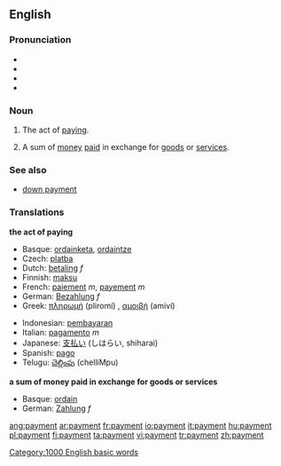 {{wikipediapl|payment}}
==English==
===Pronunciation===
*{{SAMPA|/"peIm@nt/}}
*{{IPA|/'peɪmənt/}}
*{{AHD|/pāmĕnt/}}
*{{audio|en-us-payment.ogg|Audio (US)}}

===Noun===
{{en-noun|s|-}}

#{{uncountable}} The act of [[pay]]ing.
#{{countable}} A sum of [[money]] [[pay|paid]] in exchange for [[goods]] or [[service]]s.

===See also===
* [[down payment]]

===Translations===
'''the act of paying'''
{{top}}
*Basque: [[ordainketa]], [[ordaintze]]
*Czech: [[platba]] {{f}}
*Dutch: [[betaling]] ''f''
*Finnish: [[maksu]]
*French: [[paiement]] ''m'', [[payement]] ''m''
*German: [[Bezahlung]] ''f''
*Greek: [[πληρωμή]] (pliromí) {{f}}, [[αμοιβή]] (amiví) {{f}}
{{mid}}
*Indonesian: [[bayar|pembayaran]]
*Italian: [[pagamento]] ''m''
*Japanese: [[支払い]] (しはらい, shiharai)
*Spanish: [[pago]]
*Telugu: [[చెల్లింపు]] (chelliMpu)
{{bottom}}


'''a sum of money paid in exchange for goods or services'''
{{top}}
*Basque: [[ordain]]
*German: [[Zahlung]] ''f''
{{mid}}
{{bottom}}

[[Category:1000 English basic words]]

[[ang:payment]]
[[ar:payment]]
[[fr:payment]]
[[io:payment]]
[[it:payment]]
[[hu:payment]]
[[pl:payment]]
[[fi:payment]]
[[ta:payment]]
[[vi:payment]]
[[tr:payment]]
[[zh:payment]]